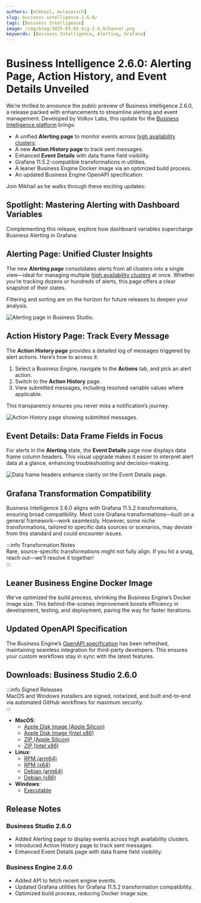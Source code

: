 ```yaml
---
authors: [mikhail, mulasevich]
slug: business-intelligence-2.6.0/
tags: [Business Intelligence]
image: /img/blog/2025-03-02-big-2.6.0/banner.png
keywords: [Business Intelligence, Alerting, Grafana]
---
```



# Business Intelligence 2.6.0: Alerting Page, Action History, and Event Details Unveiled

We’re thrilled to announce the public preview of Business Intelligence 2.6.0, a release packed with enhancements to streamline alerting and event management. Developed by Volkov Labs, this update for the [Business Intelligence platform](/big/) brings:

- A unified **Alerting page** to monitor events across [high availability clusters](/big/studio/manage-clusters/).
- A new **Action History page** to track sent messages.
- Enhanced **Event Details** with data frame field visibility.
- Grafana 11.5.2-compatible transformations in utilities.
- A leaner Business Engine Docker image via an optimized build process.
- An updated Business Engine OpenAPI specification.

Join Mikhail as he walks through these exciting updates:

<Youtube
  id="IOYyfIkNwJ4"
  title="Business Alerting, Action History, and Event Page Updates in Business Intelligence 2.6.0"
/>

## Spotlight: Mastering Alerting with Dashboard Variables

Complementing this release, explore how dashboard variables supercharge Business Alerting in Grafana:

<Youtube
  id="ey0ZSbSDxtI"
  title="Mastering Business Alerting: Dashboard Variables in Grafana Cloud"
/>

## Alerting Page: Unified Cluster Insights

The new **Alerting page** consolidates alerts from all clusters into a single view—ideal for managing multiple [high availability clusters](/big/studio/manage-clusters/) at once. Whether you’re tracking dozens or hundreds of alerts, this page offers a clear snapshot of their states.

Filtering and sorting are on the horizon for future releases to deepen your analysis.

<Image
  title="Alerting page in Business Studio."
  src="/img/blog/2025-03-02-big-2.6.0/page-alerting.png"
/>

## Action History Page: Track Every Message

The **Action History page** provides a detailed log of messages triggered by alert actions. Here’s how to access it:

1. Select a Business Engine, navigate to the **Actions** tab, and pick an alert action.
2. Switch to the **Action History** page.
3. View submitted messages, including resolved variable values where applicable.

This transparency ensures you never miss a notification’s journey.

<Image
  title="Action History page showing submitted messages."
  src="/img/blog/2025-03-02-big-2.6.0/action-history.png"
/>

## Event Details: Data Frame Fields in Focus

For alerts in the **Alerting** state, the **Event Details** page now displays data frame column headers. This visual upgrade makes it easier to interpret alert data at a glance, enhancing troubleshooting and decision-making.

<Image
  title="Data frame headers enhance clarity on the Event Details page."
  src="/img/blog/2025-03-02-big-2.6.0/frame.png"
/>

## Grafana Transformation Compatibility

Business Intelligence 2.6.0 aligns with Grafana 11.5.2 transformations, ensuring broad compatibility. Most core Grafana transformations—built on a general framework—work seamlessly. However, some niche transformations, tailored to specific data sources or scenarios, may deviate from this standard and could encounter issues.

:::info Transformation Notes  
Rare, source-specific transformations might not fully align. If you hit a snag, reach out—we’ll resolve it together!  
:::

## Leaner Business Engine Docker Image

We’ve optimized the build process, shrinking the Business Engine’s Docker image size. This behind-the-scenes improvement boosts efficiency in development, testing, and deployment, paving the way for faster iterations.

## Updated OpenAPI Specification

The Business Engine’s [OpenAPI specification](/big/api/) has been refreshed, maintaining seamless integration for third-party developers. This ensures your custom workflows stay in sync with the latest features.

## Downloads: Business Studio 2.6.0

:::info Signed Releases  
MacOS and Windows installers are signed, notarized, and built end-to-end via automated GitHub workflows for maximum security.  
:::

- **MacOS**:
  - [Apple Disk Image (Apple Silicon)](https://github.com/VolkovLabs/business-intelligence/releases/download/v2.6.0/Business.Studio-2.6.0-arm64.dmg)
  - [Apple Disk Image (Intel x86)](https://github.com/VolkovLabs/business-intelligence/releases/download/v2.6.0/Business.Studio-2.6.0-x64.dmg)
  - [ZIP (Apple Silicon)](https://github.com/VolkovLabs/business-intelligence/releases/download/v2.6.0/Business.Studio-darwin-arm64-2.6.0.zip)
  - [ZIP (Intel x86)](https://github.com/VolkovLabs/business-intelligence/releases/download/v2.6.0/Business.Studio-darwin-x64-2.6.0.zip)
- **Linux**:
  - [RPM (arm64)](https://github.com/VolkovLabs/business-intelligence/releases/download/v2.6.0/business-studio-2.6.0-1.arm64.rpm)
  - [RPM (x64)](https://github.com/VolkovLabs/business-intelligence/releases/download/v2.6.0/business-studio-2.6.0-1.x86_64.rpm)
  - [Debian (arm64)](https://github.com/VolkovLabs/business-intelligence/releases/download/v2.6.0/business-studio_2.6.0_arm64.deb)
  - [Debian (x86)](https://github.com/VolkovLabs/business-intelligence/releases/download/v2.6.0/business-studio_2.6.0_amd64.deb)
- **Windows**:
  - [Executable](https://github.com/VolkovLabs/business-intelligence/releases/download/v2.6.0/Business.Studio-2.6.0.Setup.exe)

<GettingStarted />

## Release Notes

### Business Studio 2.6.0

- Added Alerting page to display events across high availability clusters.
- Introduced Action History page to track sent messages.
- Enhanced Event Details page with data frame field visibility.

### Business Engine 2.6.0

- Added API to fetch recent engine events.
- Updated Grafana utilities for Grafana 11.5.2 transformation compatibility.
- Optimized build process, reducing Docker image size.

<Feedback />
